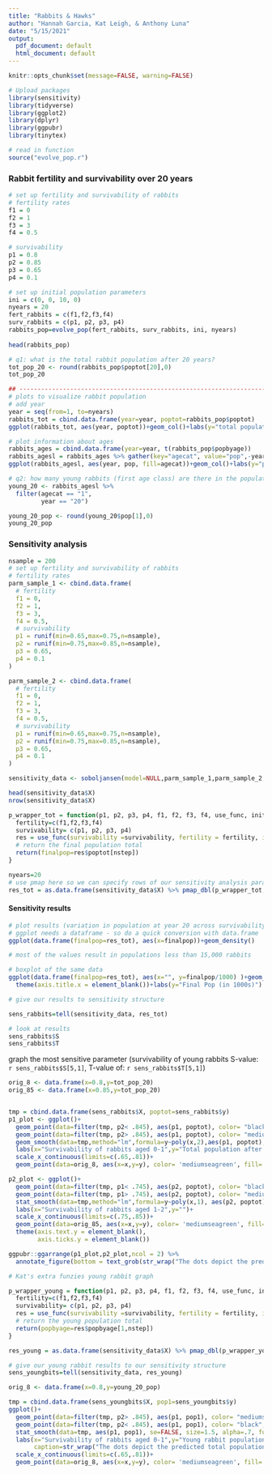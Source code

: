 ```yaml
---
title: "Rabbits & Hawks"
author: "Hannah Garcia, Kat Leigh, & Anthony Luna"
date: "5/15/2021"
output:
  pdf_document: default
  html_document: default
---
```


```r
knitr::opts_chunk$set(message=FALSE, warning=FALSE)
```

```r
# Upload packages
library(sensitivity)
library(tidyverse)
library(ggplot2)
library(dplyr)
library(ggpubr)
library(tinytex)
```

```r
# read in function
source("evolve_pop.r")
```

### Rabbit fertility and survivability over 20 years
```r
# set up fertility and survivability of rabbits
# fertility rates
f1 = 0
f2 = 1
f3 = 3
f4 = 0.5

# survivability 
p1 = 0.8
p2 = 0.85
p3 = 0.65
p4 = 0.1

# set up initial population parameters
ini = c(0, 0, 10, 0)
nyears = 20
fert_rabbits = c(f1,f2,f3,f4)
surv_rabbits = c(p1, p2, p3, p4)
rabbits_pop=evolve_pop(fert_rabbits, surv_rabbits, ini, nyears)
  
head(rabbits_pop)

# q1: what is the total rabbit population after 20 years?
tot_pop_20 <- round(rabbits_pop$poptot[20],0)
tot_pop_20

## ---------------------------------------------------------------------------
# plots to visualize rabbit population
# add year 
year = seq(from=1, to=nyears)
rabbits_tot = cbind.data.frame(year=year, poptot=rabbits_pop$poptot)
ggplot(rabbits_tot, aes(year, poptot))+geom_col()+labs(y="total population")

# plot information about ages
rabbits_ages = cbind.data.frame(year=year, t(rabbits_pop$popbyage))
rabbits_agesl = rabbits_ages %>% gather(key="agecat", value="pop",-year)
ggplot(rabbits_agesl, aes(year, pop, fill=agecat))+geom_col()+labs(y="population", fill="age group")

# q2: how many young rabbits (first age class) are there in the population at that time?
young_20 <- rabbits_agesl %>% 
  filter(agecat == "1",
         year == "20")

young_20_pop <- round(young_20$pop[1],0)  
young_20_pop

```

### Sensitivity analysis
```r
nsample = 200
# set up fertility and survivability of rabbits
# fertility rates
parm_sample_1 <- cbind.data.frame(
  # fertility
  f1 = 0,
  f2 = 1,
  f3 = 3,
  f4 = 0.5,
  # survivability 
  p1 = runif(min=0.65,max=0.75,n=nsample),
  p2 = runif(min=0.75,max=0.85,n=nsample),
  p3 = 0.65,
  p4 = 0.1
)

parm_sample_2 <- cbind.data.frame(
  # fertility
  f1 = 0,
  f2 = 1,
  f3 = 3,
  f4 = 0.5,
  # survivability 
  p1 = runif(min=0.65,max=0.75,n=nsample),
  p2 = runif(min=0.75,max=0.85,n=nsample),
  p3 = 0.65,
  p4 = 0.1
)

sensitivity_data <- soboljansen(model=NULL,parm_sample_1,parm_sample_2,nboot=100)

head(sensitivity_data$X)
nrow(sensitivity_data$X)
```

```r

p_wrapper_tot = function(p1, p2, p3, p4, f1, f2, f3, f4, use_func, initialpop, nstep) {
  fertility=c(f1,f2,f3,f4)
  survivability= c(p1, p2, p3, p4)
  res = use_func(survivability =survivability, fertility = fertility, initialpop=initialpop, nstep=nstep)
  # return the final population total
  return(finalpop=res$poptot[nstep])
}
```

```r

nyears=20
# use pmap here so we can specify rows of our sensitivity analysis parameter object 
res_tot = as.data.frame(sensitivity_data$X) %>% pmap_dbl(p_wrapper_tot, initialpop=ini, nstep=nyears, use_func=evolve_pop)
```

#### Sensitivity results
```r
# plot results (variation in population at year 20 across survivability of young age and young adult rabbits)
# ggplot needs a dataframe - so do a quick conversion with data.frame
ggplot(data.frame(finalpop=res_tot), aes(x=finalpop))+geom_density()

# most of the values result in populations less than 15,000 rabbits

# boxplot of the same data
ggplot(data.frame(finalpop=res_tot), aes(x="", y=finalpop/1000) )+geom_boxplot(fill="blue")+
  theme(axis.title.x = element_blank())+labs(y="Final Pop (in 1000s)")

# give our results to sensitivity structure

sens_rabbits=tell(sensitivity_data, res_tot)

# look at results
sens_rabbits$S
sens_rabbits$T
```

graph the most sensitive parameter (survivability of young rabbits S-value: `r sens_rabbits$S[5,1]`, T-value of: `r sens_rabbits$T[5,1]`)

```r
orig_8 <- data.frame(x=0.8,y=tot_pop_20)
orig_85 <- data.frame(x=0.85,y=tot_pop_20)


tmp = cbind.data.frame(sens_rabbits$X, poptot=sens_rabbits$y)
p1_plot <- ggplot()+
  geom_point(data=filter(tmp, p2< .845), aes(p1, poptot), color= "black", alpha=.3)+
  geom_point(data=filter(tmp, p2> .845), aes(p1, poptot), color= "mediumseagreen", alpha=1)+
  geom_smooth(data=tmp,method="lm",formula=y~poly(x,2),aes(p1, poptot), se=FALSE, size=1.5, alpha=.7, fullrange = TRUE)+
  labs(x="Survivability of rabbits aged 0-1",y="Total population after 20 years")+
  scale_x_continuous(limits=c(.65,.81))+
  geom_point(data=orig_8, aes(x=x,y=y), color= 'mediumseagreen', fill= 'mediumseagreen', size=3, shape=17)

p2_plot <- ggplot()+
  geom_point(data=filter(tmp, p1< .745), aes(p2, poptot), color= "black", alpha=.3)+
  geom_point(data=filter(tmp, p1> .745), aes(p2, poptot), color= "mediumseagreen", alpha=1)+
  stat_smooth(data=tmp,method="lm",formula=y~poly(x,1), aes(p2, poptot), se=FALSE, size=1.5, alpha=.7, fullrange = TRUE)+
  labs(x="Survivability of rabbits aged 1-2",y="")+
  scale_x_continuous(limits=c(.75,.85))+
  geom_point(data=orig_85, aes(x=x,y=y), color= 'mediumseagreen', fill= 'mediumseagreen', size=3, shape=17)+
  theme(axis.text.y = element_blank(),
        axis.ticks.y = element_blank())

ggpubr::ggarrange(p1_plot,p2_plot,ncol = 2) %>% 
  annotate_figure(bottom = text_grob(str_wrap("The dots depict the predicted total population of rabbits at the end of 20 years when the survivability of ages 0-1 ranges between 0.65 and 0.75, and the survivability for ages 1-2 is between 0.75 and 0.85 so as to simulate the presence of hawk predation. The central tendancy and trend of the data is indicated by the blue line - a second order polynomial for young rabbit survivability and a first order polynomial for the sub adult survivability. The predicted rabbit population without hawks (survivability 0-1 = 0.8, 1-2 = 0.85) is also shown with a triangle. For comparison, all results with the survivability for ages 1-2 roughly equal to 0.85 are colored in seagreen, since this corresponds to the age 1-2 survivability of the no-hawk scenario. Compared to the no-hawk scenario, rabbit populations will be noteably smaller with hawks. In fact, the maximum population size possible with hawk predation is 21,997, which is roughly 40% smaller than without hawks.", 115),size = 8))
```


```r
# Kat's extra funzies young rabbit graph

p_wrapper_young = function(p1, p2, p3, p4, f1, f2, f3, f4, use_func, initialpop, nstep) {
  fertility=c(f1,f2,f3,f4)
  survivability= c(p1, p2, p3, p4)
  res = use_func(survivability =survivability, fertility = fertility, initialpop=initialpop, nstep=nstep)
  # return the young population total
  return(popbyage=res$popbyage[1,nstep])
}

res_young = as.data.frame(sensitivity_data$X) %>% pmap_dbl(p_wrapper_young, initialpop=ini, nstep=nyears, use_func=evolve_pop)

# give our young rabbit results to our sensitivity structure
sens_youngbits=tell(sensitivity_data, res_young)

orig_8 <- data.frame(x=0.8,y=young_20_pop)

tmp = cbind.data.frame(sens_youngbits$X, pop1=sens_youngbits$y)
ggplot()+
  geom_point(data=filter(tmp, p2> .845), aes(p1, pop1), color= "mediumseagreen", alpha=.5)+
  geom_point(data=filter(tmp, p2< .845), aes(p1, pop1), color= "black", alpha=.3)+
  stat_smooth(data=tmp, aes(p1, pop1), se=FALSE, size=1.5, alpha=.7, fullrange = TRUE)+
  labs(x="Survivability of rabbits aged 0-1",y="Young rabbit population after 20 years",
       caption=str_wrap("The dots depict the predicted total population of young rabbits at the end of 20 years when the surviveability of ages 0-1 ranges between 0.65 and 0.75, and the survivability for ages 1-2 is between 0.75 and 0.85 so as to simulate the presence of hawk predation. The central tendancy and trend of the data is indicated by the blue line. The predicted young rabbit population without hawks (survivability 0-1 = 0.8, 1-2 = 0.85) is also shown with a triangle. For comparison, all results with the survivability for ages 1-2 roughly equal to 0.85 are colored in seagreen, since this corresponds to the age 1-2 survivability of the no-hawk scenario. Compared to the no-hawk scenario, young rabbit populations will tend to be smaller with hawks.", 115))+
  scale_x_continuous(limits=c(.65,.81))+
  geom_point(data=orig_8, aes(x=x,y=y), color= 'mediumseagreen', fill= 'mediumseagreen', size=3, shape=17)
```
 